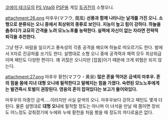 [[코에이 테크모]]의 [[PS Vita]]와 [[PSP]]용 게임 [[토귀전]]의 소형오니.

attachment:26.png
마후우(マフウ, 魔風)
'''선풍과 함께 나타나는 날개를 가진 오니. 소형으로 분류되는 오니 중에서 최상위의 종류로 보인다. 지능이 높고 힘이 강하다. 하늘을 춤추다가 교묘히 간격을 노려 모노노후를 농락한다. 실력에 자신이 없는 자라면 전략적 퇴각을 추천한다.'''

그냥 텐구. 바람을 일으키고 풍속성의 각종 공격을 해오며 하늘로 떠오르기도 한다. 발에서 X자로 진공파를 쏘기도 한다. 설명대로 소형 오니 중에 공격력과 체력 모두 최상위급이며 패턴도 다양한 편이다. 꽤 귀찮은 오니지만 [잡몹]이기 때문에 크게 위협은 되지 않는다.


attachment:27.png
마후우 황천(マフウ・黄泉)
'''많은 혼을 먹어온 금색의 마후우. 혼의 힘을 몸에 지녀 대형 오니에 필적한다고 말해지는 힘을 가졌다. 숙련된 모노노후에게는 발견즉시 토벌이 권장된다. 영웅의 혼이 잡혀있다는 보고가 들어와있다.'''

마후우의 아종인 금색.....이라지만 사실 갈색의 오니. 마후우보다 강하고 패턴도 몇개 더 된다. 물론 설명대로 '''대형 오니'''에 필적할 정도는 아니며 이 녀석을 만날 때 쯤이면 장비도 어느정도 갖춰졌기에 누에와 누에 황천을 처음 봤을 때 정도의 까다로움은 없다.
